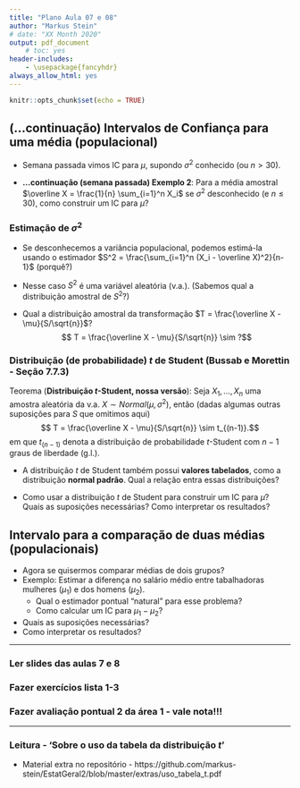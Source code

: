 ```yaml
---
title: "Plano Aula 07 e 08"
author: "Markus Stein"
# date: "XX Month 2020"
output: pdf_document
    # toc: yes
header-includes:
    - \usepackage{fancyhdr}
always_allow_html: yes
---
```

\addtolength{\headheight}{0.0cm} 
\pagestyle{fancyplain} 
\lhead{\includegraphics[height=1.5cm]{LogoIME.png}}
\rhead{\includegraphics[height=1.5cm]{images.jpeg}}
\chead{UNIVERSIDADE FEDERAL DO RIO GRANDE DO SUL \\
INSTITUTO DE MATEMÁTICA E ESTATÍSTICA \\
DEPARTAMENTO DE ESTATÍSTICA \\
\vspace{0.3cm}
MAT02215 - Estatística Geral 2 - 2021/1
}
\renewcommand{\headrulewidth}{0pt} 


```r
knitr::opts_chunk$set(echo = TRUE)
```

## (...continuação) Intervalos de Confiança para uma média (populacional)

* Semana passada vimos IC para $\mu$, supondo $\sigma^2$ conhecido (ou $n>30$).

* **...continuação (semana passada) Exemplo 2**: Para a média amostral $\overline X = \frac{1}{n} \sum_{i=1}^n X_i$ se $\sigma^2$ desconhecido (e $n \leq 30$), como construir um IC para $\mu$?

\vspace{0.5cm}

### Estimação de $\sigma^2$  

* Se desconhecemos a variância populacional, podemos estimá-la usando o estimador $S^2 = \frac{\sum_{i=1}^n (X_i - \overline X)^2}{n-1}$ (porquê?)

* Nesse caso $S^2$ é uma variável aleatória (v.a.). (Sabemos qual a distribuição amostral de $S^2$?)

* Qual a distribuição amostral da transformação $T = \frac{\overline X - \mu}{S/\sqrt{n}}$?
$$ T = \frac{\overline X - \mu}{S/\sqrt{n}} \sim ?$$

\vspace{0.5cm}

### Distribuição (de probabilidade) $t$ de Student (Bussab e Morettin - Seção 7.7.3)

Teorema (**Distribuição $t$-Student, nossa versão**): Seja $X_1, \ldots, X_n$ uma amostra aleatória da v.a. $X \sim Normal(\mu,\sigma^2)$, então (dadas algumas outras suposições para $S$ que omitimos aqui) 
$$ T = \frac{\overline X - \mu}{S/\sqrt{n}} \sim t_{(n-1)}.$$
em que $t_{(n-1)}$ denota a distribuição de probabilidade $t$-Student com $n-1$ graus de liberdade (g.l.).

* A distribuição $t$ de Student também possui **valores tabelados**, como a distribuição **normal padrão**. Qual a relação entra essas distribuições?

* Como usar a distribuição $t$ de Student para construir um IC para $\mu$? Quais as suposições necessárias? Como interpretar os resultados?

\vspace{0.5cm}

\clearpage
## Intervalo para a comparação de duas médias (populacionais)

* Agora se quisermos comparar médias de dois grupos?  
* Exemplo: Estimar a diferença no salário médio entre tabalhadoras mulheres ($\mu_1$) e dos homens ($\mu_2$).  
    + Qual o estimador pontual "natural" para esse problema?  
    + Como calcular um IC para $\mu_1 - \mu_2$?  
* Quais as suposições necessárias?
* Como interpretar os resultados?

\vspace{0.5cm}

***
### Ler slides das aulas 7 e 8
### Fazer exercícios lista 1-3
### Fazer avaliação pontual 2 da área 1 - vale nota!!!
***

### Leitura - 'Sobre o uso da tabela da distribuição *t*'
* Material extra no repositório - https://github.com/markus-stein/EstatGeral2/blob/master/extras/uso_tabela_t.pdf
